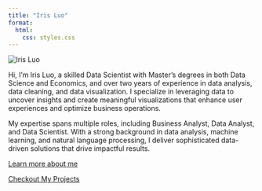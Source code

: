 ```yaml
---
title: "Iris Luo"
format: 
  html:
    css: styles.css
---
```


<div class="container">
  <img src="img/headshot.jpg" alt="Iris Luo" />
</div>

Hi, I’m Iris Luo, a skilled Data Scientist with Master’s degrees in both Data Science and Economics, and over two years of experience in data analysis, data cleaning, and data visualization. I specialize in leveraging data to uncover insights and create meaningful visualizations that enhance user experiences and optimize business operations.

My expertise spans multiple roles, including Business Analyst, Data Analyst, and Data Scientist. With a strong background in data analysis, machine learning, and natural language processing, I deliver sophisticated data-driven solutions that drive impactful results.

[Learn more about me](about.qmd)

[Checkout My Projects](projects.qmd)

